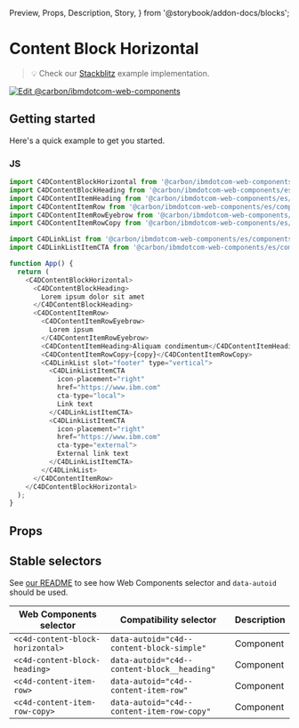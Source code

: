   Preview,
  Props,
  Description,
  Story,
} from '@storybook/addon-docs/blocks';

# Content Block Horizontal

> 💡 Check our
> [Stackblitz](https://stackblitz.com/github/carbon-design-system/carbon-for-ibm-dotcom/tree/main/packages/web-components/examples/stackblitz/components-react/content-block-horizontal)
> example implementation.

[![Edit @carbon/ibmdotcom-web-components](https://developer.stackblitz.com/img/open_in_stackblitz.svg)](https://stackblitz.com/github/carbon-design-system/carbon-for-ibm-dotcom/tree/main/packages/web-components/examples/codesandbox/components-react/content-block-horizontal)

## Getting started

Here's a quick example to get you started.

### JS

```javascript
import C4DContentBlockHorizontal from '@carbon/ibmdotcom-web-components/es/components-react/content-block-horizontal/content-block-horizontal';
import C4DContentBlockHeading from '@carbon/ibmdotcom-web-components/es/components-react/content-block/content-block-heading';
import C4DContentItemHeading from '@carbon/ibmdotcom-web-components/es/components-react/content-item/content-item-heading';
import C4DContentItemRow from '@carbon/ibmdotcom-web-components/es/components-react/content-item-row/content-item-row';
import C4DContentItemRowEyebrow from '@carbon/ibmdotcom-web-components/es/components-react/content-item-row/content-item-row-eyebrow';
import C4DContentItemRowCopy from '@carbon/ibmdotcom-web-components/es/components-react/content-item-row/content-item-row-copy';

import C4DLinkList from '@carbon/ibmdotcom-web-components/es/components-react/link-list/link-list';
import C4DLinkListItemCTA from '@carbon/ibmdotcom-web-components/es/components-react/cta/link-list-item-cta';

function App() {
  return (
    <C4DContentBlockHorizontal>
      <C4DContentBlockHeading>
        Lorem ipsum dolor sit amet
      </C4DContentBlockHeading>
      <C4DContentItemRow>
        <C4DContentItemRowEyebrow>
          Lorem ipsum
        </C4DContentItemRowEyebrow>
        <C4DContentItemHeading>Aliquam condimentum</C4DContentItemHeading>
        <C4DContentItemRowCopy>{copy}</C4DContentItemRowCopy>
        <C4DLinkList slot="footer" type="vertical">
          <C4DLinkListItemCTA
            icon-placement="right"
            href="https://www.ibm.com"
            cta-type="local">
            Link text
          </C4DLinkListItemCTA>
          <C4DLinkListItemCTA
            icon-placement="right"
            href="https://www.ibm.com"
            cta-type="external">
            External link text
          </C4DLinkListItemCTA>
        </C4DLinkList>
      </C4DContentItemRow>
    </C4DContentBlockHorizontal>
  );
}
```

## Props

<Props of={PropTypesRef} />

## Stable selectors

See
[our README](https://github.com/carbon-design-system/carbon-for-ibm-dotcom/tree/main/packages/web-components#stable-selectors-for-analytics-and-integratione2e-testing-in-web-components)
to see how Web Components selector and `data-autoid` should be used.

| Web Components selector              | Compatibility selector                            | Description |
| ------------------------------------ | ------------------------------------------------- | ----------- |
| `<c4d-content-block-horizontal>`     | `data-autoid="c4d--content-block-simple"`         | Component   |
| `<c4d-content-block-heading>`        | `data-autoid="c4d--content-block__heading"`       | Component   |
| `<c4d-content-item-row>`      | `data-autoid="c4d--content-item-row"`      | Component   |
| `<c4d-content-item-row-copy>` | `data-autoid="c4d--content-item-row-copy"` | Component   |

<Description markdown={contributing} />
